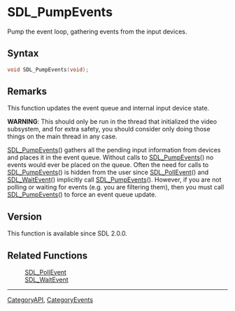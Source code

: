= SDL_PumpEvents =

Pump the event loop, gathering events from the input devices.

== Syntax ==

<syntaxhighlight lang='c'>
void SDL_PumpEvents(void);
</syntaxhighlight>

== Remarks ==

This function updates the event queue and internal input device state.

'''WARNING''': This should only be run in the thread that initialized the
video subsystem, and for extra safety, you should consider only doing those
things on the main thread in any case.

[[SDL_PumpEvents]]() gathers all the pending input information from devices
and places it in the event queue. Without calls to [[SDL_PumpEvents]]() no
events would ever be placed on the queue. Often the need for calls to
[[SDL_PumpEvents]]() is hidden from the user since [[SDL_PollEvent]]() and
[[SDL_WaitEvent]]() implicitly call [[SDL_PumpEvents]](). However, if you
are not polling or waiting for events (e.g. you are filtering them), then
you must call [[SDL_PumpEvents]]() to force an event queue update.

== Version ==

This function is available since SDL 2.0.0.

== Related Functions ==

:[[SDL_PollEvent]]
:[[SDL_WaitEvent]]

----
[[CategoryAPI]], [[CategoryEvents]]


